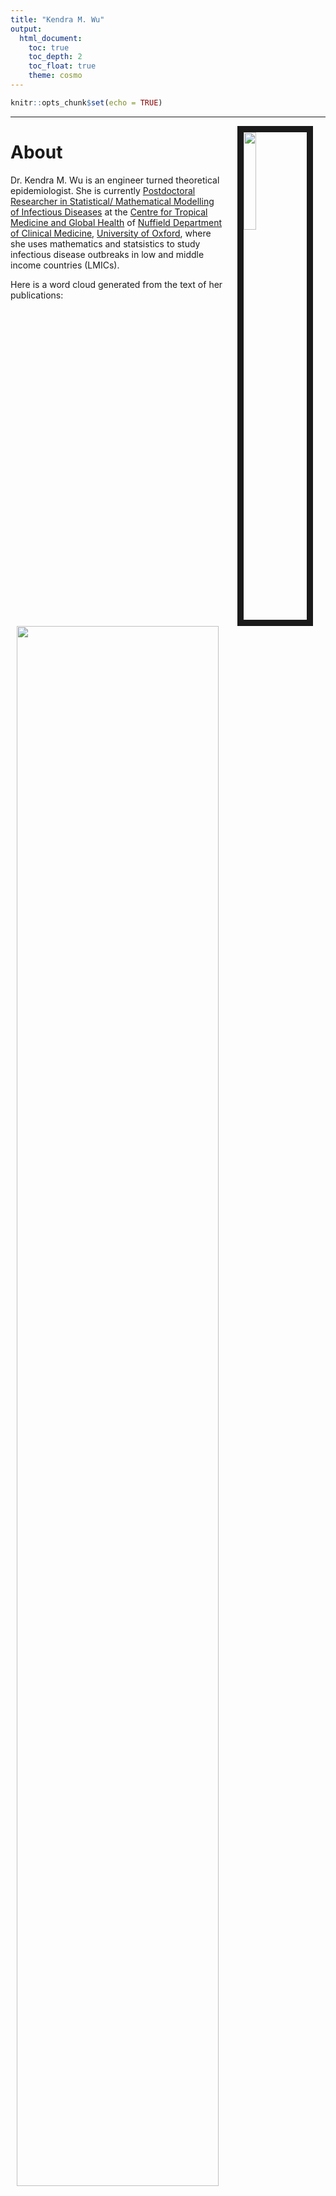 ```yaml
---
title: "Kendra M. Wu"
output: 
  html_document:
    toc: true
    toc_depth: 2
    toc_float: true
    theme: cosmo
---
```


```r
knitr::opts_chunk$set(echo = TRUE)
```

---
<img src="figures/my_photo.jpg" style="width:20%; border:10px solid; margin-right: 20px; margin-left: 20px" align="right">

# About
Dr. Kendra M. Wu is an engineer turned theoretical epidemiologist. She is currently [Postdoctoral Researcher in Statistical/ Mathematical Modelling of Infectious Diseases](https://ergo.tghn.org/contact/kendra-wu) at the [Centre for Tropical Medicine and Global Health](https://www.tropicalmedicine.ox.ac.uk) of [Nuffield Department of Clinical Medicine](https://www.ndm.ox.ac.uk), [University of Oxford](http://www.ox.ac.uk), where she uses mathematics and statsistics to study infectious disease outbreaks in low and middle income countries (LMICs). 

Here is a word cloud generated from the text of her publications:
<img src="figures/wordcloud.jpg" style="width:80%; border:0px solid; margin-right: 10px; margin-left: 10px" align="centre">


# Research Interests
* Infectious disease epidemiology and control
* Outbreak analysis and response
* Emerging infections
* Disease transmission dynamics
* Mathematical and statistical modelling
* Evolution of pathogens
* Global health
* Health in conflicts and disasters

# Current Projects
[![](./figures/ADAGIO-logo_small.png)](https://kendrawu.github.io/website/about.html#research)  
* Effects of tear gas to women